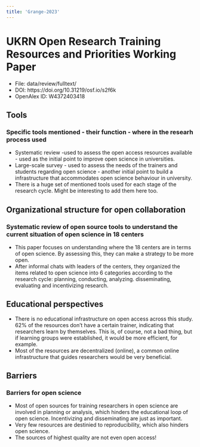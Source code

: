 ```yaml
---
title: 'Grange-2023'
---
```


# UKRN Open Research Training Resources and Priorities Working Paper

-   File: data/review/fulltext/
-   DOI: https://doi.org/10.31219/osf.io/s2f6k
-   OpenAlex ID: W4372403418

## Tools

### Specific tools mentioned - their function - where in the researh process used

-   Systematic review -used to assess the open access resources
    available - used as the initial point to improve open science in
    universities.
-   Large-scale survey - used to assess the needs of the trainers and
    students regarding open science - another initial point to build a
    infrastructure that accommodates open science behaviour in
    university.
-   There is a huge set of mentioned tools used for each stage of the
    research cycle. Might be interesting to add them here too.

## Organizational structure for open collaboration

### Systematic review of open source tools to understand the current situation of open science in 18 centers

-   This paper focuses on understanding where the 18 centers are in
    terms of open science. By assessing this, they can make a strategy
    to be more open.
-   After informal chats with leaders of the centers, they organized the
    items related to open science into 6 categories according to the
    research cycle: planning, conducting, analyzing. disseminating,
    evaluating and incentivizing research.

## Educational perspectives

-   There is no educational infrastructure on open access across this
    study. 62% of the resources don't have a certain trainer, indicating
    that researchers learn by themselves. This is, of course, not a bad
    thing, but if learning groups were established, it would be more
    efficient, for example.
-   Most of the resources are decentralized (online), a common online
    infrastructure that guides researchers would be very beneficial.

## Barriers

### Barriers for open science

-   Most of open sources for training researchers in open science are
    involved in planning or analysis, which hinders the educational loop
    of open science. Incentivizing and disseminating are just as
    important.
-   Very few resources are destinied to reproducibility, which also
    hinders open science.
-   The sources of highest quality are not even open access!

